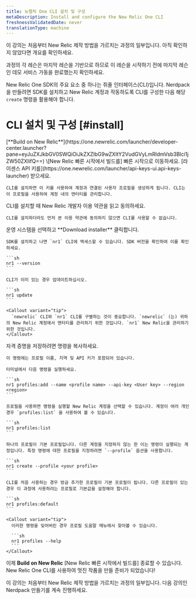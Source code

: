 ```yaml
---
title: 뉴렐릭 One CLI 설치 및 구성
metaDescription: Install and configure the New Relic One CLI
freshnessValidatedDate: never
translationType: machine
---
```


<Callout variant="tip">
  이 강의는 처음부터 New Relic 제작 방법을 가르치는 과정의 일부입니다. 아직 확인하지 않았다면 개요를 확인하세요.

  과정의 각 레슨은 마지막 레슨을 기반으로 하므로 이 레슨을 시작하기 전에 마지막 레슨인 데모 서비스 가동을 완료했는지 확인하세요.
</Callout>

New Relic One SDK의 주요 요소 중 하나는 쥐줄 인터페이스(CLI)입니다. Nerdpack을 만들려면 SDK를 설치하고 New Relic 계정과 작동하도록 CLI를 구성한 다음 해당 `create` 명령을 활용해야 합니다.

# CLI 설치 및 구성 [#install]

<Steps>
  <Step>
    [**Build on New Relic**](https://one.newrelic.com/launcher/developer-center.launcher?pane=eyJuZXJkbGV0SWQiOiJkZXZlbG9wZXItY2VudGVyLmRldmVsb3Blci1jZW50ZXIifQ==) \[New Relic 빠른 시작에서 빌드를] 빠른 시작으로 이동하세요.
  </Step>

  <Step>
    [라이센스 API 키를](https://one.newrelic.com/launcher/api-keys-ui.api-keys-launcher) 받으세요.

    CLI를 설치하면 이 키를 사용하여 계정과 연결된 사용자 프로필을 생성하게 됩니다. CLI는 이 프로필을 사용하여 계정 내의 엔터티를 관리합니다.
  </Step>

  <Step>
    CLI를 설치할 때 New Relic 개발자 이용 약관을 읽고 동의하세요.

    CLI를 설치하더라도 먼저 본 이용 약관에 동의하지 않으면 CLI를 사용할 수 없습니다.
  </Step>

  <Step>
    운영 시스템을 선택하고 **Download installer** 클릭합니다.

    SDK를 설치하고 나면 `nr1` CLI에 액세스할 수 있습니다. SDK 버전을 확인하여 이를 확인하세요.

    ```sh
    nr1 --version
    ```

    CLI가 이미 있는 경우 업데이트하십시오.

    ```sh
    nr1 update
    ```

    <Callout variant="tip">
      `newrelic` CLI와 `nr1` CLI를 구별하는 것이 중요합니다. `newrelic` (는) 귀하의 New Relic 계정에서 엔터티를 관리하기 위한 것입니다. `nr1` New Relic을 관리하기 위한 것입니다.
    </Callout>
  </Step>

  <Step>
    자격 증명을 저장하려면 명령을 복사하세요.

    이 명령에는 프로필 이름, 지역 및 API 키가 포함되어 있습니다.

    터미널에서 다음 명령을 실행하세요.

    ```sh
    nr1 profiles:add --name <profile name> --api-key <User key> --region <region>
    ```

    프로필을 사용하면 명령을 실행할 New Relic 계정을 선택할 수 있습니다. 계정이 여러 개인 경우 `profiles:list` 을 사용하여 볼 수 있습니다.

    ```sh
    nr1 profiles:list
    ```

    하나의 프로필이 기본 프로필입니다. 다른 계정을 지정하지 않는 한 이는 명령이 실행되는 계정입니다. 특정 명령에 대한 프로필을 지정하려면 `--profile` 옵션을 사용합니다.

    ```sh
    nr1 create --profile <your profile>
    ```

    CLI를 처음 사용하는 경우 방금 추가한 프로필이 기본 프로필이 됩니다. 다른 프로필이 있는 경우 이 과정에 사용하려는 프로필로 기본값을 설정해야 합니다.

    ```sh
    nr1 profiles:default
    ```

    <Callout variant="tip">
      이러한 명령을 잊어버린 경우 프로필 도움말 메뉴에서 찾아볼 수 있습니다.

      ```sh
      nr1 profiles --help
      ```
    </Callout>
  </Step>
</Steps>

이제 **Build on New Relic** \[New Relic 빠른 시작에서 빌드를] 종료할 수 있습니다. New Relic One CLI를 사용하여 멋진 작품을 만들 준비가 되었습니다!

<Callout variant="tip">
  이 강의는 처음부터 New Relic 제작 방법을 가르치는 과정의 일부입니다. 다음 강의인 Nerdpack 만들기를 계속 진행하세요.
</Callout>